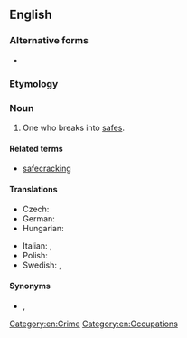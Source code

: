 {{also|safe-cracker}}

==English==

===Alternative forms===
* {{l|en|safe-cracker}}

===Etymology===
{{compound|safe|cracker|lang=en}}

===Noun===
{{en-noun}}

# One who breaks into [[safe]]s.

====Related terms====
* [[safecracking]]

====Translations====
{{trans-top|translation one who practices safecracking}}
* Czech: {{t|cs|kasař|m}}
* German: {{t|de|Geldschrankknacker|m}}
* Hungarian: {{t|hu|kasszafúró}}
{{trans-mid}}
* Italian: {{t|it|scassinatore di casseforti|m}}, {{t|it|scassinatrice di casseforti|f}}
* Polish: {{t+|pl|kasiarz|m}}
* Swedish: {{t|sv|kassaskåpssprängare|c}}, {{t+|sv|dynamitard|c}} {{qualifier|archaic}}
{{trans-bottom}}

====Synonyms====
* {{l|en|yegg}}, {{l|en|yeggman}}

[[Category:en:Crime]]
[[Category:en:Occupations]]